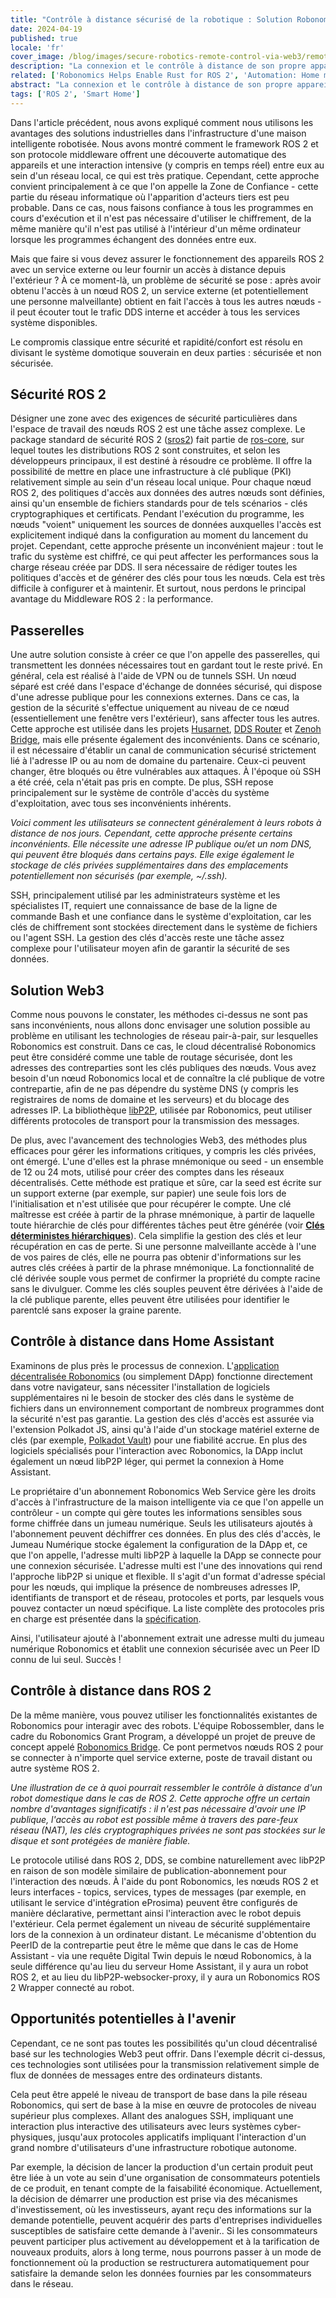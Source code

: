 ```yaml
---
title: "Contrôle à distance sécurisé de la robotique : Solution Robonomics"
date: 2024-04-19
published: true
locale: 'fr'
cover_image: /blog/images/secure-robotics-remote-control-via-web3/remote_control_cover.png
description: "La connexion et le contrôle à distance de son propre appareil intelligent est une fonctionnalité très populaire auprès des utilisateurs. Cependant, une tâche aussi triviale pose encore de nombreuses difficultés aux utilisateurs inexpérimentés - de la gestion du NAT aux questions de sécurité. Dans un nouvel article, nous montrerons comment ces difficultés peuvent être surmontées grâce à Robonomics."
related: ['Robonomics Helps Enable Rust for ROS 2', 'Automation: Home meets Industrial']
abstract: "La connexion et le contrôle à distance de son propre appareil intelligent est une fonctionnalité très populaire auprès des utilisateurs. Cependant, une tâche aussi triviale pose encore de nombreuses difficultés aux utilisateurs inexpérimentés - de la gestion du NAT aux questions de sécurité. Dans un nouvel article, nous montrerons comment ces difficultés peuvent être surmontées grâce à Robonomics."
tags: ['ROS 2', 'Smart Home']
---
```


Dans l'article précédent, nous avons expliqué comment nous utilisons les avantages des solutions industrielles dans l'infrastructure d'une maison intelligente robotisée. Nous avons montré comment le framework ROS 2 et son protocole middleware offrent une découverte automatique des appareils et une interaction intensive (y compris en temps réel) entre eux au sein d'un réseau local, ce qui est très pratique. Cependant, cette approche convient principalement à ce que l'on appelle la Zone de Confiance - cette partie du réseau informatique où l'apparition d'acteurs tiers est peu probable. Dans ce cas, nous faisons confiance à tous les programmes en cours d'exécution et il n'est pas nécessaire d'utiliser le chiffrement, de la même manière qu'il n'est pas utilisé à l'intérieur d'un même ordinateur lorsque les programmes échangent des données entre eux.

Mais que faire si vous devez assurer le fonctionnement des appareils ROS 2 avec un service externe ou leur fournir un accès à distance depuis l'extérieur ? À ce moment-là, un problème de sécurité se pose : après avoir obtenu l'accès à un nœud ROS 2, un service externe (et potentiellement une personne malveillante) obtient en fait l'accès à tous les autres nœuds - il peut écouter tout le trafic DDS interne et accéder à tous les services système disponibles.

Le compromis classique entre sécurité et rapidité/confort est résolu en divisant le système domotique souverain en deux parties : sécurisée et non sécurisée.

## Sécurité ROS 2

Désigner une zone avec des exigences de sécurité particulières dans l'espace de travail des nœuds ROS 2 est une tâche assez complexe. Le package standard de sécurité ROS 2 ([sros2](https://docs.ros.org/fr/rolling/Concepts/Intermediate/About-Security.html)) fait partie de [ros-core](https://ros.org/reps/rep-2001.html#id32), sur lequel toutes les distributions ROS 2 sont construites, et selon les développeurs principaux, il est destiné à résoudre ce problème. Il offre la possibilité de mettre en place une infrastructure à clé publique (PKI) relativement simple au sein d'un réseau local unique. Pour chaque nœud ROS 2, des politiques d'accès aux données des autres nœuds sont définies, ainsi qu'un ensemble de fichiers standards pour de tels scénarios - clés cryptographiques et certificats. Pendant l'exécution du programme, les nœuds "voient" uniquement les sources de données auxquelles l'accès est explicitement indiqué dans la configuration au moment du lancement du projet. Cependant, cette approche présente un inconvénient majeur : tout le trafic du système est chiffré, ce qui peut affecter les performances sous la charge réseau créée par DDS. Il sera nécessaire de rédiger toutes les politiques d'accès et de générer des clés pour tous les nœuds. Cela est très difficile à configurer et à maintenir. Et surtout, nous perdons le principal avantage du Middleware ROS 2 : la performance.

## Passerelles

Une autre solution consiste à créer ce que l'on appelle des passerelles, qui transmettent les données nécessaires tout en gardant tout le reste privé. En général, cela est réalisé à l'aide de VPN ou de tunnels SSH. Un nœud séparé est créé dans l'espace d'échange de données sécurisé, qui dispose d'une adresse publique pour les connexions externes. Dans ce cas, la gestion de la sécurité s'effectue uniquement au niveau de ce nœud (essentiellement une fenêtre vers l'extérieur), sans affecter tous les autres. Cette approche est utilisée dans les projets [Husarnet](https://github.com/husarnet/husarnet), [DDS Router](https://github.com/eProsima/DDS-Router) et [Zenoh Bridge](https://github.com/eclipse-zenoh/zenoh-plugin-ros2dds), mais elle présente également des inconvénients. Dans ce scénario, il est nécessaire d'établir un canal de communication sécurisé strictement lié à l'adresse IP ou au nom de domaine du partenaire. Ceux-ci peuvent changer, être bloqués ou être vulnérables aux attaques. À l'époque où SSH a été créé, cela n'était pas pris en compte. De plus, SSH repose principalement sur le système de contrôle d'accès du système d'exploitation, avec tous ses inconvénients inhérents.

<RbImage zoom src="/blog/images/secure-robotics-remote-control-via-web3/remote_control_legacy_approach.png" alt="Classic Remote Control via public IP and SSH/VPN" />

*Voici comment les utilisateurs se connectent généralement à leurs robots à distance de nos jours. Cependant, cette approche présente certains inconvénients. Elle nécessite une adresse IP publique ou/et un nom DNS, qui peuvent être bloqués dans certains pays. Elle exige également le stockage de clés privées supplémentaires dans des emplacements potentiellement non sécurisés (par exemple, ~/.ssh).*

SSH, principalement utilisé par les administrateurs système et les spécialistes IT, requiert une connaissance de base de la ligne de commande Bash et une confiance dans le système d'exploitation, car les clés de chiffrement sont stockées directement dans le système de fichiers ou l'agent SSH. La gestion des clés d'accès reste une tâche assez complexe pour l'utilisateur moyen afin de garantir la sécurité de ses données.

## Solution Web3

Comme nous pouvons le constater, les méthodes ci-dessus ne sont pas sans inconvénients, nous allons donc envisager une solution possible au problème en utilisant les technologies de réseau pair-à-pair, sur lesquelles Robonomics est construit. Dans ce cas, le cloud décentralisé Robonomics peut être considéré comme une table de routage sécurisée, dont les adresses des contreparties sont les clés publiques des nœuds. Vous avez besoin d'un nœud Robonomics local et de connaître la clé publique de votre contrepartie, afin de ne pas dépendre du système DNS (y compris les registraires de noms de domaine et les serveurs) et du blocage des adresses IP. La bibliothèque [libP2P](https://libp2p.io/), utilisée par Robonomics, peut utiliser différents protocoles de transport pour la transmission des messages.

De plus, avec l'avancement des technologies Web3, des méthodes plus efficaces pour gérer les informations critiques, y compris les clés privées, ont émergé. L'une d'elles est la phrase mnémonique ou seed - un ensemble de 12 ou 24 mots, utilisé pour créer des comptes dans les réseaux décentralisés. Cette méthode est pratique et sûre, car la seed est écrite sur un support externe (par exemple, sur papier) une seule fois lors de l'initialisation et n'est utilisée que pour récupérer le compte. Une clé maîtresse est créée à partir de la phrase mnémonique, à partir de laquelle toute hiérarchie de clés pour différentes tâches peut être générée (voir **[Clés déterministes hiérarchiques](https://docs.substrate.io/reference/command-line-tools/subkey/#hierarchical-deterministic-keys)**). Cela simplifie la gestion des clés et leur récupération en cas de perte. Si une personne malveillante accède à l'une de vos paires de clés, elle ne pourra pas obtenir d'informations sur les autres clés créées à partir de la phrase mnémonique. La fonctionnalité de clé dérivée souple vous permet de confirmer la propriété du compte racine sans le divulguer. Comme les clés souples peuvent être dérivées à l'aide de la clé publique parente, elles peuvent être utilisées pour identifier le parentclé sans exposer la graine parente.

## Contrôle à distance dans Home Assistant

Examinons de plus près le processus de connexion. L'[application décentralisée Robonomics](https://robonomics.app/) (ou simplement DApp) fonctionne directement dans votre navigateur, sans nécessiter l'installation de logiciels supplémentaires ni le besoin de stocker des clés dans le système de fichiers dans un environnement comportant de nombreux programmes dont la sécurité n'est pas garantie. La gestion des clés d'accès est assurée via l'extension Polkadot JS, ainsi qu'à l'aide d'un stockage matériel externe de clés (par exemple, [Polkadot Vault](https://wiki.polkadot.network/docs/polkadot-vault)) pour une fiabilité accrue. En plus des logiciels spécialisés pour l'interaction avec Robonomics, la DApp inclut également un nœud libP2P léger, qui permet la connexion à Home Assistant.

<RbImage zoom src="/blog/images/secure-robotics-remote-control-via-web3/robonomics_home_assistant_usecase.png" alt="Contrôle à distance Home Assistant" />

Le propriétaire d'un abonnement Robonomics Web Service gère les droits d'accès à l'infrastructure de la maison intelligente via ce que l'on appelle un contrôleur - un compte qui gère toutes les informations sensibles sous forme chiffrée dans un jumeau numérique. Seuls les utilisateurs ajoutés à l'abonnement peuvent déchiffrer ces données. En plus des clés d'accès, le Jumeau Numérique stocke également la configuration de la DApp et, ce que l'on appelle, l'adresse multi libP2P à laquelle la DApp se connecte pour une connexion sécurisée. L'adresse multi est l'une des innovations qui rend l'approche libP2P si unique et flexible. Il s'agit d'un format d'adresse spécial pour les nœuds, qui implique la présence de nombreuses adresses IP, identifiants de transport et de réseau, protocoles et ports, par lesquels vous pouvez contacter un nœud spécifique. La liste complète des protocoles pris en charge est présentée dans la [spécification](https://github.com/multiformats/multiaddr/blob/master/protocols.csv).

Ainsi, l'utilisateur ajouté à l'abonnement extrait une adresse multi du jumeau numérique Robonomics et établit une connexion sécurisée avec un Peer ID connu de lui seul. Succès !

## Contrôle à distance dans ROS 2

De la même manière, vous pouvez utiliser les fonctionnalités existantes de Robonomics pour interagir avec des robots. L'équipe Robossembler, dans le cadre du Robonomics Grant Program, a développé un projet de preuve de concept appelé [Robonomics Bridge](https://gitlab.com/robossembler/robonomics_bridge). Ce pont permetvos nœuds ROS 2 pour se connecter à n'importe quel service externe, poste de travail distant ou autre système ROS 2.

<RbImage zoom src="/blog/images/secure-robotics-remote-control-via-web3/robonomics_ros2_usecase.png" alt="Contrôle à distance ROS 2 avec Robonomics" />

*Une illustration de ce à quoi pourrait ressembler le contrôle à distance d'un robot domestique dans le cas de ROS 2. Cette approche offre un certain nombre d'avantages significatifs : il n'est pas nécessaire d'avoir une IP publique, l'accès au robot est possible même à travers des pare-feux réseau (NAT), les clés cryptographiques privées ne sont pas stockées sur le disque et sont protégées de manière fiable.*

Le protocole utilisé dans ROS 2, DDS, se combine naturellement avec libP2P en raison de son modèle similaire de publication-abonnement pour l'interaction des nœuds. À l'aide du pont Robonomics, les nœuds ROS 2 et leurs interfaces - topics, services, types de messages (par exemple, en utilisant le service d'intégration eProsima) peuvent être configurés de manière déclarative, permettant ainsi l'interaction avec le robot depuis l'extérieur. Cela permet également un niveau de sécurité supplémentaire lors de la connexion à un ordinateur distant. Le mécanisme d'obtention du PeerID de la contrepartie peut être le même que dans le cas de Home Assistant - via une requête Digital Twin depuis le nœud Robonomics, à la seule différence qu'au lieu du serveur Home Assistant, il y aura un robot ROS 2, et au lieu du libP2P-websocker-proxy, il y aura un Robonomics ROS 2 Wrapper connecté au robot.

## Opportunités potentielles à l'avenir

Cependant, ce ne sont pas toutes les possibilités qu'un cloud décentralisé basé sur les technologies Web3 peut offrir. Dans l'exemple décrit ci-dessus, ces technologies sont utilisées pour la transmission relativement simple de flux de données de messages entre des ordinateurs distants.

Cela peut être appelé le niveau de transport de base dans la pile réseau Robonomics, qui sert de base à la mise en œuvre de protocoles de niveau supérieur plus complexes. Allant des analogues SSH, impliquant une interaction plus interactive des utilisateurs avec leurs systèmes cyber-physiques, jusqu'aux protocoles applicatifs impliquant l'interaction d'un grand nombre d'utilisateurs d'une infrastructure robotique autonome.

Par exemple, la décision de lancer la production d'un certain produit peut être liée à un vote au sein d'une organisation de consommateurs potentiels de ce produit, en tenant compte de la faisabilité économique. Actuellement, la décision de démarrer une production est prise via des mécanismes d'investissement, où les investisseurs, ayant reçu des informations sur la demande potentielle, peuvent acquérir des parts d'entreprises individuelles susceptibles de satisfaire cette demande à l'avenir.. Si les consommateurs peuvent participer plus activement au développement et à la tarification de nouveaux produits, alors à long terme, nous pourrons passer à un mode de fonctionnement où la production se restructurera automatiquement pour satisfaire la demande selon les données fournies par les consommateurs dans le réseau.